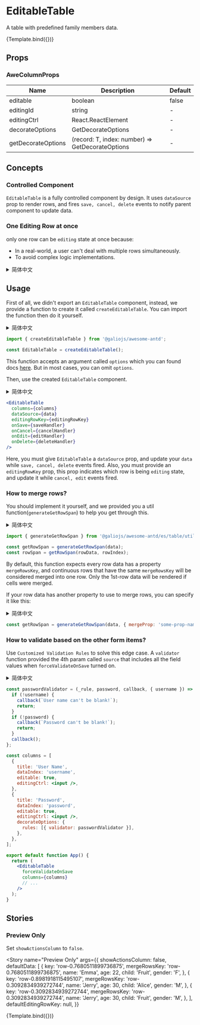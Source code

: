 

<Meta title="Example/EditableTable" component={EditableTable} />

<!-- For APIs auto-generation -->



# EditableTable

A table with predefined family members data.

<Canvas mdxSource={code}>
  <Story
    name="Family Tree Table"
    args={{
      defaultData: [
        {
          key: 'row-0.7680511899736875',
          mergeRowsKey: 'row-0.7680511899736875',
          name: 'Emma',
          age: 22,
          child: 'Fruit',
          gender: 'F',
        },
        {
          key: 'row-0.8981918115495107',
          mergeRowsKey: 'row-0.3092834939272744',
          name: 'Jerry',
          age: 30,
          child: 'Alice',
          gender: 'M',
        },
        {
          key: 'row-0.3092834939272744',
          mergeRowsKey: 'row-0.3092834939272744',
          name: 'Jerry',
          age: 30,
          child: 'Fruit',
          gender: 'M',
        },
      ],
      defaultEditingRowKey: 'row-0.7680511899736875',
    }}
  >
    {Template.bind({})}
  </Story>
</Canvas>

## Props

<ArgsTable of={BaseEditableTable} />

### AweColumnProps

| Name               | Description                                      | Default |
| ------------------ | ------------------------------------------------ | ------- |
| editable           | boolean                                          | false   |
| editingId          | string                                           | -       |
| editingCtrl        | React.ReactElement                               | -       |
| decorateOptions    | GetDecorateOptions                               | -       |
| getDecorateOptions | (record: T, index: number) => GetDecorateOptions | -       |

## Concepts

### Controlled Component

`EditableTable` is a fully controlled component by design. It uses `dataSource` prop to render rows, and fires `save, cancel, delete` events to notify parent component to update data.

### One Editing Row at once

only one row can be `editing` state at once because:

- In a real-world, a user can't deal with multiple rows simultaneously.
- To avoid complex logic implementations.

<details>
  <summary>简体中文</summary>

## 概念

### 受控组件

`EditableTable` 被我们设计成一个受控组件。 它通过 `dataSource` API 来指定渲染用的数据源，在用户操作时触发 `save, cancel, delete` 事件来通知上层组件更新数据。

### 同一时间只允许编辑一行数据

因为：

- 在实际情况中，用户是无法同时编辑多行数据的。
- 为了避免增加复杂的实现逻辑。

</details>

## Usage

First of all, we didn't export an `EditableTable` component, instead, we provide a function to create it called `createEditableTable`. You can import the function then do it yourself.

<details>
  <summary>简体中文</summary>

## 使用

首先，我们没有直接导出 `EditableTable` 组件，而是提供了一个 `createEditableTable` 方法用于创建它。你可以引入这个方法自己创建它。

</details>

```jsx
import { createEditableTable } from '@galiojs/awesome-antd';

const EditableTable = createEditableTable();
```

This function accepts an argument called `options` which you can found docs [here](<https://3x.ant.design/components/form-cn/#Form.create(options)>). But in most cases, you can omit `options`.

Then, use the created `EditableTable` component.

<details>
  <summary>简体中文</summary>

## 使用

此方法接收一个 `options` 参数，文档可参考[这里](<https://3x.ant.design/components/form-cn/#Form.create(options)>)。不过大多数情况下，你不需要传入此参数。

</details>

```jsx
<EditableTable
  columns={columns}
  dataSource={data}
  editingRowKey={editingRowKey}
  onSave={saveHandler}
  onCancel={cancelHandler}
  onEdit={editHandler}
  onDelete={deleteHandler}
/>
```

Here, you must give `EditableTable` a `dataSource` prop, and update your `data` while `save, cancel, delete` events fired. Also, you must provide an `editingRowKey` prop, this prop indicates which row is being `editing` state, and update it while `cancel, edit` events fired.

### How to merge rows?

You should implement it yourself, and we provided you a util function(`generateGetRowSpan`) to help you get through this.

<details>
  <summary>简体中文</summary>

除了实现数据源的受控外，你还需要传入一个 `editingRowKey` 属性，这个属性用来指定处于编辑状态的行数据，并且你需要监听 `cancel, edit` 事件来更新这个属性。

### 如何合并行？

你需要自己实现合并行的逻辑代码，我们也提供了一个工具方法（`generateGetRowSpan`）可以帮助你实现合并行的逻辑。

</details>

```jsx
import { generateGetRowSpan } from '@galiojs/awesome-antd/es/table/utils';

const getRowSpan = generateGetRowSpan(data);
const rowSpan = getRowSpan(rowData, rowIndex);
```

By default, this function expects every row data has a property `mergeRowsKey`, and continuous rows that have the same `mergeRowsKey` will be considered merged into one row. Only the 1st-row data will be rendered if cells were merged.

If your row data has another property to use to merge rows, you can specify it like this:

<details>
  <summary>简体中文</summary>

默认情况下，这个方法期望每行数据中都存在一个属性：`mergeRowsKey`，连续的多行数据中具备相同 `mergeRowsKey` 属性值时，这些行将被合并成一行，被合并的单元格将会使用第一行数据渲染。

如果你期望使用行数据中的其他属性来合并行，你可以这么指定：

</details>

```jsx
const getRowSpan = generateGetRowSpan(data, { mergeProp: 'some-prop-name' });
```

### How to validate based on the other form items?

Use `Customized Validation Rules` to solve this edge case. A `validator` function provided the 4th param called `source` that includes all the field values when `forceValidateOnSave` turned on.

<details>
  <summary>简体中文</summary>

### 如何基于其他表单项来执行表单项校验？

使用 `自定义校验规则` 来解决这个问题。当启用了 `forceValidateOnSave` 后，`validator` 方法提供的第 4 个参数：`source` 将包含了当前所有的表单项的值。

</details>

```jsx
const passwordValidator = (_rule, password, callback, { username }) => {
  if (!username) {
    callback(`User name can't be blank!`);
    return;
  }
  if (!password) {
    callback(`Password can't be blank!`);
    return;
  }
  callback();
};

const columns = [
  {
    title: 'User Name',
    dataIndex: 'username',
    editable: true,
    editingCtrl: <input />,
  },
  {
    title: 'Password',
    dataIndex: 'password',
    editable: true,
    editingCtrl: <input />,
    decorateOptions: {
      rules: [{ validator: passwordValidator }],
    },
  },
];

export default function App() {
  return (
    <EditableTable
      forceValidateOnSave
      columns={columns}
      // ...
    />
  );
}
```

## Stories

### Preview Only

Set `showActionsColumn` to `false`.

<Story
  name="Preview Only"
  args={{
    showActionsColumn: false,
    defaultData: [
      {
        key: 'row-0.7680511899736875',
        mergeRowsKey: 'row-0.7680511899736875',
        name: 'Emma',
        age: 22,
        child: 'Fruit',
        gender: 'F',
      },
      {
        key: 'row-0.8981918115495107',
        mergeRowsKey: 'row-0.3092834939272744',
        name: 'Jerry',
        age: 30,
        child: 'Alice',
        gender: 'M',
      },
      {
        key: 'row-0.3092834939272744',
        mergeRowsKey: 'row-0.3092834939272744',
        name: 'Jerry',
        age: 30,
        child: 'Fruit',
        gender: 'M',
      },
    ],
    defaultEditingRowKey: null,
  }}
>
  {Template.bind({})}
</Story>

